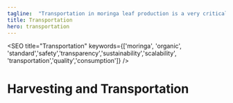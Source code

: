 ```yaml
---
tagline:  "Transportation in moringa leaf production is a very critical step in ensuring high quality leaves for consumption."
title: Transportation
hero: transportation
---
```


<SEO title="Transportation" keywords={['moringa', 'organic', 'standard','safety','transparency','sustainability','scalability', 'transportation','quality','consumption']} />

# Harvesting and Transportation

<Title heading="Harvesting of Shoots and Leaves" />

The moringa tree has a compound leaf: one leaf is made up of multiple leaflets. What is referred to here as a leaf is precisely multiple leaflets attached to the rachis which stems from the branch.

<figure>
    <picture>
        <source media="(min-width: 767px)" srcset={images.desktop.branch} alt="moringa branch"/>
        <img src={images.mobile.branch} alt="moringa branch" />
    </picture>
</figure>

Manual harvesting of shoots and leaves with a pair of shears, a sickle or a sharp knife is recommended. All shoots should be cut at the desired height, i.e. 30 cm to 1 meter above ground. Mechanical harvesters could also be used for large-scale, intensive leaf production.

Harvesting can also be done by removing the leaves, picking them directly off the tree. They are easily removed at the base of the petiole. It is quicker to harvest this way but the trees will not have benefited from a good pruning and the following growth is therefore less vigorous.

A high level of hygiene should be maintained. Produce should be harvested at the coolest time of the day: early morning or late in the evening. It is important to make sure there is no dew on the produce before harvesting, especially in the morning, to avoid rot during transport.

<Title heading="Harvesting of Seeds" />

In seed farms, pods should be harvested as early as possible when they reach maturity, i.e. when they turn brown and dry. Fruits should open easily. Seeds are extracted, bagged, and stored in a dry place. Moringa branches break easily; it is not recommended to climb up the tree to harvest the fruits.

<Title heading="Transportation" />

**Transportation in moringa leaf production is a very critical step in ensuring high quality leaves for consumption.**

**Two options:**

* Cut big branches and transport whole to the processing centre if nearby, before defoliating 
(stripping or removing the leaves from the branch).
* Strip the leaves off the branches before transporting them to the processing centre. 
Leaves can be tied together in bunches by their stem or better, thinly spread out on trays or 
mesh to reduce temperature build up.

Freshly harvested material should be transported to the processing centre as quickly as 
possible to avoid deterioration. Fresh moringa leaves, transported loosely, should be well 
ventilated. For shorter distances aerated baskets or perforated plastic containers should be 
used to transport the fresh leaves. Avoid open vehicles. 

** Under no circumstances should people or goods be placed on top of leaves.**

Transportation should be during the cooler parts of theday: early morning, evening or night.
Leaves being transported over long distances should be in air-conditioned or refrigerated
vans to keep them cool until delivery at the processing centre.